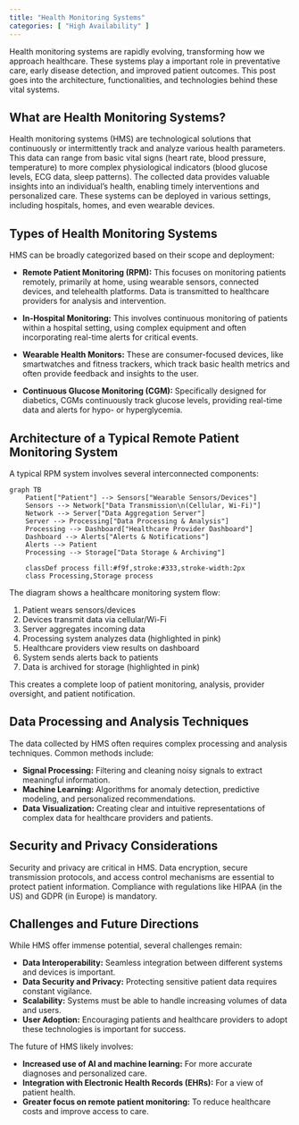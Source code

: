 ```yaml
---
title: "Health Monitoring Systems"
categories: [ "High Availability" ]
---
```


Health monitoring systems are rapidly evolving, transforming how we approach healthcare. These systems play a important role in preventative care, early disease detection, and improved patient outcomes. This post goes into the architecture, functionalities, and technologies behind these vital systems.

## What are Health Monitoring Systems?

Health monitoring systems (HMS) are technological solutions that continuously or intermittently track and analyze various health parameters. This data can range from basic vital signs (heart rate, blood pressure, temperature) to more complex physiological indicators (blood glucose levels, ECG data, sleep patterns). The collected data provides valuable insights into an individual's health, enabling timely interventions and personalized care. These systems can be deployed in various settings, including hospitals, homes, and even wearable devices.

## Types of Health Monitoring Systems

HMS can be broadly categorized based on their scope and deployment:

-   **Remote Patient Monitoring (RPM):** This focuses on monitoring patients remotely, primarily at home, using wearable sensors, connected devices, and telehealth platforms. Data is transmitted to healthcare providers for analysis and intervention.

-   **In-Hospital Monitoring:** This involves continuous monitoring of patients within a hospital setting, using complex equipment and often incorporating real-time alerts for critical events.

-   **Wearable Health Monitors:** These are consumer-focused devices, like smartwatches and fitness trackers, which track basic health metrics and often provide feedback and insights to the user.

-   **Continuous Glucose Monitoring (CGM):** Specifically designed for diabetics, CGMs continuously track glucose levels, providing real-time data and alerts for hypo- or hyperglycemia.

## Architecture of a Typical Remote Patient Monitoring System

A typical RPM system involves several interconnected components:

```mermaid
graph TB
    Patient["Patient"] --> Sensors["Wearable Sensors/Devices"]
    Sensors --> Network["Data Transmission\n(Cellular, Wi-Fi)"]
    Network --> Server["Data Aggregation Server"]
    Server --> Processing["Data Processing & Analysis"]
    Processing --> Dashboard["Healthcare Provider Dashboard"]
    Dashboard --> Alerts["Alerts & Notifications"]
    Alerts --> Patient
    Processing --> Storage["Data Storage & Archiving"]
    
    classDef process fill:#f9f,stroke:#333,stroke-width:2px
    class Processing,Storage process
```

The diagram shows a healthcare monitoring system flow:

1. Patient wears sensors/devices
2. Devices transmit data via cellular/Wi-Fi
3. Server aggregates incoming data
4. Processing system analyzes data (highlighted in pink)
5. Healthcare providers view results on dashboard
6. System sends alerts back to patients
7. Data is archived for storage (highlighted in pink)

This creates a complete loop of patient monitoring, analysis, provider oversight, and patient notification.

## Data Processing and Analysis Techniques

The data collected by HMS often requires complex processing and analysis techniques. Common methods include:

-   **Signal Processing:** Filtering and cleaning noisy signals to extract meaningful information.
-   **Machine Learning:** Algorithms for anomaly detection, predictive modeling, and personalized recommendations.
-   **Data Visualization:** Creating clear and intuitive representations of complex data for healthcare providers and patients.

## Security and Privacy Considerations

Security and privacy are critical in HMS. Data encryption, secure transmission protocols, and access control mechanisms are essential to protect patient information.
 Compliance with regulations like HIPAA (in the US) and GDPR (in Europe) is mandatory.

## Challenges and Future Directions

While HMS offer immense potential, several challenges remain:

-   **Data Interoperability:** Seamless integration between different systems and devices is important.
-   **Data Security and Privacy:** Protecting sensitive patient data requires constant vigilance.
-   **Scalability:** Systems must be able to handle increasing volumes of data and users.
-   **User Adoption:** Encouraging patients and healthcare providers to adopt these technologies is important for success.

The future of HMS likely involves:

-   **Increased use of AI and machine learning:** For more accurate diagnoses and personalized care.
-   **Integration with Electronic Health Records (EHRs):** For a view of patient health.
-   **Greater focus on remote patient monitoring:** To reduce healthcare costs and improve access to care.